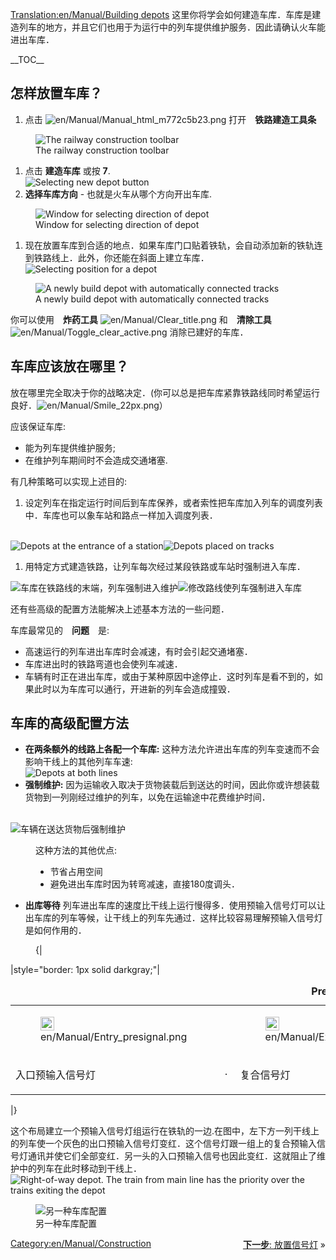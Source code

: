 [[Translation:en/Manual/Building depots]]
{{zh/Manual/Tutorial/教程}}
这里你将学会如何建造车库．车库是建造列车的地方，并且它们也用于为运行中的列车提供维护服务．因此请确认火车能进出车库．

__TOC__
== 怎样放置车库？ ==
#点击 [[File:en/Manual/Manual html m772c5b23.png]] 打开　'''铁路建造工具条''' <br/>
[[File:en/Manual/Railroad Construction.png|none|frame|The railway construction toolbar]]
#点击 '''建造车库''' 或按 '''7'''. <br/>[[File:en/Manual/New depot.png|none|frame|Selecting new depot button]]
#'''选择车库方向'''  - 也就是火车从哪个方向开出车库.<br/>
[[File:en/Manual/Depot direction.png|none|frame|Window for selecting direction of depot]]
#现在放置车库到合适的地点．如果车库门口贴着铁轨，会自动添加新的铁轨连到铁路线上．此外，你还能在斜面上建立车库．<br/>[[File:en/Manual/Depot position.png|none|frame|Selecting position for a depot]]
[[File:en/Manual/New depot placed.png|none|frame|A newly build depot with automatically connected tracks]]

你可以使用　'''炸药工具''' [[File:en/Manual/Clear title.png]] 和　'''清除工具''' [[File:en/Manual/Toggle clear active.png]] 消除已建好的车库．

== 车库应该放在哪里？ ==
放在哪里完全取决于你的战略决定．(你可以总是把车库紧靠铁路线同时希望运行良好．[[File:en/Manual/Smile 22px.png]]）

应该保证车库:
* 能为列车提供维护服务;
* 在维护列车期间时不会造成交通堵塞.

有几种策略可以实现上述目的:
#设定列车在指定运行时间后到车库保养，或者索性把车库加入列车的调度列表中．车库也可以象车站和路点一样加入调度列表．
<br/>[[File:en/Manual/Depot at station entrance.png|none|frame|Depots at the entrance of a station]][[File:en/Manual/Depots-basic.png|none|frame|Depots placed on tracks]]
#用特定方式建造铁路，让列车每次经过某段铁路或车站时强制进入车库．
[[File:en/Manual/Depot end of station.png|none|frame|车库在铁路线的末端，列车强制进入维护]][[File:en/Manual/Depots-forced.png|none|frame|修改路线使列车强制进入车库]]

还有些高级的配置方法能解决上述基本方法的一些问题．

车库最常见的　'''问题'''　是:
* 高速运行的列车进出车库时会减速，有时会引起交通堵塞．
* 车库进出时的铁路弯道也会使列车减速．
* 车辆有时正在进出车库，或由于某种原因中途停止．这时列车是看不到的，如果此时以为车库可以通行，开进新的列车会造成撞毁．

== 车库的高级配置方法 ==
*'''在两条额外的线路上各配一个车库:''' 这种方法允许进出车库的列车变速而不会影响干线上的其他列车车速:<br/>[[File:en/Manual/Depots-at-both-lines.png|none|frame|Depots at both lines]]
*'''强制维护:''' 因为运输收入取决于货物装载后到送达的时间，因此你或许想装载货物到一列刚经过维护的列车，以免在运输途中花费维护时间．
<br/>[[File:en/Manual/Unload-then-service.png|none|frame|车辆在送达货物后强制维护]]
:这种方法的其他优点:
:* 节省占用空间
:* 避免进出车库时因为转弯减速，直接180度调头．
*'''出库等待''' 列车进出车库的速度比干线上运行慢得多．使用预输入信号灯可以让出车库的列车等候，让干线上的列车先通过．这样比较容易理解预输入信号灯是如何作用的．
:{|
|style="border: 1px solid darkgray;"|
{| align="center"
|+'''Pre-signals'''
|- align="center"
|style="border: none;"|[[File:en/Manual/Entry presignal.png|22px]]
|style="border: none;"|
|style="border: none;"|[[File:en/Manual/Exit presignal.png|22px]]
|style="border: none;"|
|style="border: none;"|[[File:en/Manual/Combo presignal.png|22px]]
|- align="center"
|style="border: none;"|入口预输入信号灯
|style="border: none;"|&nbsp;&middot;&nbsp;
|style="border: none;"|复合信号灯
|style="border: none;"|&nbsp;&middot;&nbsp;
|style="border: none;"|出口预输入信号灯
|}
|}

这个布局建立一个预输入信号灯组运行在铁轨的一边.在图中，左下方一列干线上的列车使一个灰色的出口预输入信号灯变红．这个信号灯跟一组上的复合预输入信号灯通讯并使它们全部变红．另一头的入口预输入信号也因此变红．这就阻止了维护中的列车在此时移动到干线上．<br/>
[[File:en/Manual/Right-of-way depot.png|none|frame|Right-of-way depot. The train from main line has the priority over the trains exiting the depot]]

[[File:en/Manual/Split-before-servicing.png|none|frame|另一种车库配置]]

<span style="float: right">[[en/放置信号灯|'''下一步''': 放置信号灯]] &raquo;</span>

[[Category:en/Manual/Construction]]